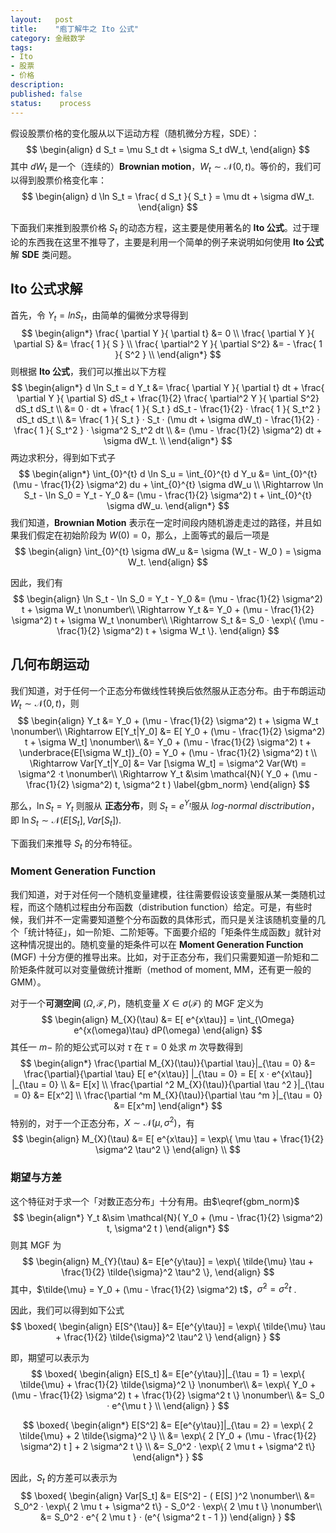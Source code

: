 ```yaml
---
layout:   post
title:    "庖丁解牛之 Ito 公式"
category: 金融数学 
tags:     
- Ito
- 股票
- 价格
description: 
published: false
status:    process
---
```


假设股票价格的变化服从以下运动方程（随机微分方程，SDE）：
$$
\begin{align}
 d S_t = \mu S_t dt + \sigma S_t dW_t,
\end{align}
$$
其中 $dW_t$ 是一个（连续的）**Brownian motion**，$W_t \sim \mathcal{N} (0, t)$。等价的，我们可以得到股票价格变化率：
$$
\begin{align}
 d \ln S_t = \frac{ d S_t }{ S_t } = \mu dt + \sigma dW_t.
\end{align}
$$

下面我们来推到股票价格 $S_t$ 的动态方程，这主要是使用著名的 **Ito 公式**。过于理论的东西我在这里不推导了，主要是利用一个简单的例子来说明如何使用 **Ito 公式** 解 **SDE** 类问题。

<!-- more -->

## Ito 公式求解

首先，令 $Y_t = ln S_t$，由简单的偏微分求导得到
$$
\begin{align*}
\frac{ \partial Y }{ \partial t} &= 0 \\
\frac{ \partial Y }{ \partial S} &= \frac{ 1 }{ S } \\
\frac{ \partial^2 Y }{ \partial S^2} &= - \frac{ 1 }{ S^2 } \\
\end{align*}
$$
则根据 **Ito 公式**，我们可以推出以下方程
$$
\begin{align*}
 d \ln S_t = d Y_t 
  &= \frac{ \partial Y }{ \partial t} dt + \frac{ \partial Y }{ \partial S} dS_t + \frac{1}{2} \frac{ \partial^2 Y }{ \partial S^2} dS_t dS_t \\
  &= 0 · dt + \frac{ 1 }{ S_t } dS_t - \frac{1}{2} · \frac{ 1 }{ S_t^2 } dS_t dS_t \\
  &=  \frac{ 1 }{ S_t } · S_t · (\mu dt + \sigma dW_t) - \frac{1}{2} · \frac{ 1 }{ S_t^2 } · \sigma^2 S_t^2 dt
 \\
  &= (\mu - \frac{1}{2} \sigma^2) dt + \sigma dW_t. \\
\end{align*}
$$
两边求积分，得到如下式子
$$
\begin{align*}
 \int_{0}^{t} d \ln S_u = \int_{0}^{t} d Y_u 
    &= \int_{0}^{t}  (\mu - \frac{1}{2} \sigma^2) du + \int_{0}^{t}  \sigma dW_u \\
\Rightarrow \ln S_t - \ln S_0 = Y_t - Y_0 &= (\mu - \frac{1}{2} \sigma^2) t + \int_{0}^{t}  \sigma dW_u.
\end{align*}
$$
我们知道，**Brownian Motion** 表示在一定时间段内随机游走走过的路径，并且如果我们假定在初始阶段为 $W(0)=0$，那么，上面等式的最后一项是
$$
\begin{align}
\int_{0}^{t}  \sigma dW_u &= \sigma (W_t - W_0 ) = \sigma W_t.
\end{align}
$$

因此，我们有
$$
\begin{align}
 \ln S_t - \ln S_0 = Y_t - Y_0 &= (\mu - \frac{1}{2} \sigma^2) t + \sigma W_t \nonumber\\
  \Rightarrow Y_t &= Y_0 + (\mu - \frac{1}{2} \sigma^2) t + \sigma W_t \nonumber\\
 \Rightarrow S_t &= S_0 · \exp\{  (\mu - \frac{1}{2} \sigma^2) t + \sigma W_t  \}.
\end{align}
$$

## 几何布朗运动

我们知道，对于任何一个正态分布做线性转换后依然服从正态分布。由于布朗运动 $W_t \sim \mathcal{N} (0, t)$，则
$$
\begin{align}
  Y_t &= Y_0 + (\mu - \frac{1}{2} \sigma^2) t + \sigma W_t \nonumber\\
\Rightarrow E[Y_t|Y_0] &= E[ Y_0 + (\mu - \frac{1}{2} \sigma^2) t + \sigma W_t] \nonumber\\
                       &= Y_0 + (\mu - \frac{1}{2} \sigma^2) t + \underbrace{E[\sigma W_t]}_{0} = Y_0 + (\mu - \frac{1}{2} \sigma^2) t \\
\Rightarrow Var[Y_t|Y_0] &= Var [\sigma W_t] = \sigma^2 Var(Wt) = \sigma^2 ·t \nonumber\\
\Rightarrow Y_t &\sim \mathcal{N}(  Y_0 + (\mu - \frac{1}{2} \sigma^2) t, \sigma^2 t  ) \label{gbm_norm}
\end{align} 
$$

那么，$\ln S_t = Y_t$ 则服从 **正态分布**，则 $S_t = e^{Y_t}$服从 *log-normal disctribution*，即 $\ln S_t \sim \mathcal{N} (E[S_t], Var[S_t])$.

下面我们来推导 $S_t$ 的分布特征。

### Moment Generation Function

我们知道，对于对任何一个随机变量建模，往往需要假设该变量服从某一类随机过程，而这个随机过程由分布函数（distribution function）给定。可是，有些时候，我们并不一定需要知道整个分布函数的具体形式，而只是关注该随机变量的几个「统计特征」，如一阶矩、二阶矩等。下面要介绍的「矩条件生成函数」就针对这种情况提出的。随机变量的矩条件可以在 **Moment Generation Function** (MGF) 十分方便的推导出来。比如，对于正态分布，我们只需要知道一阶矩和二阶矩条件就可以对变量做统计推断（method of moment, MM，还有更一般的 GMM）。

对于一个**可测空间** $(\Omega, \mathcal{F}, P)$，随机变量 $X \in \sigma(\mathcal{F})$ 的 MGF 定义为
$$
\begin{align}
 M_{X}(\tau) &= E[ e^{x\tau}] = \int_{\Omega} e^{x(\omega)\tau} dP(\omega)
\end{align}
$$
其任一 $m-$ 阶的矩公式可以对 $\tau$ 在 $\tau = 0$ 处求 $m$ 次导数得到
$$
\begin{align*}
  \frac{\partial M_{X}(\tau)}{\partial \tau}|_{\tau = 0} 
  &=   \frac{\partial}{\partial \tau} E[ e^{x\tau}] |_{\tau = 0}  
  =  E[ x · e^{x\tau}] |_{\tau = 0}    \\
  &= E[x] \\
   \frac{\partial ^2 M_{X}(\tau)}{\partial \tau ^2 }|_{\tau = 0} 
 &= E[x^2] \\
 \frac{\partial ^m M_{X}(\tau)}{\partial \tau ^m }|_{\tau = 0} 
 &= E[x^m]
\end{align*}
$$
特别的，对于一个正态分布，$X \sim \mathcal{N}(\mu, \sigma^2)$，有
$$
\begin{align}
  M_{X}(\tau) &= E[ e^{x\tau}] = \exp\{ \mu \tau + \frac{1}{2} \sigma^2 \tau^2 \}
\end{align} \\
$$

### 期望与方差

这个特征对于求一个「对数正态分布」十分有用。由$\eqref{gbm_norm}$
$$
\begin{align*}
  Y_t &\sim \mathcal{N}(  Y_0 + (\mu - \frac{1}{2} \sigma^2) t, \sigma^2 t  ) 
\end{align*}
$$
则其 MGF 为
$$
\begin{align}
 M_{Y}(\tau) &= E[e^{y\tau}] = \exp\{ \tilde{\mu} \tau + \frac{1}{2} \tilde{\sigma}^2 \tau^2 \},
\end{align}
$$
其中，$\tilde{\mu} = Y_0 + (\mu - \frac{1}{2} \sigma^2) t$，$\tilde{\sigma}^2= \sigma ^2 t$ .

因此，我们可以得到如下公式
$$
\boxed{
 \begin{align}
  E[S^{\tau}] &=  E[e^{y\tau}]  = \exp\{ \tilde{\mu} \tau + \frac{1}{2} \tilde{\sigma}^2 \tau^2 \}
 \end{align}
}
$$

即，期望可以表示为
$$
\boxed{
 \begin{align}
  E[S_t] &=  E[e^{y\tau}]|_{\tau = 1}  = \exp\{ \tilde{\mu}  + \frac{1}{2} \tilde{\sigma}^2  \}  \nonumber\\
        &= \exp\{ Y_0 + (\mu - \frac{1}{2} \sigma^2) t + \frac{1}{2} \sigma^2 t  \} \nonumber\\
        &= S_0 · e^{\mu t } \\
\end{align}
}
$$

$$
\boxed{
 \begin{align*}
  E[S^2] &= E[e^{y\tau}]|_{\tau = 2}  = \exp\{ 2 \tilde{\mu}  + 2 \tilde{\sigma}^2  \} \\
  &= \exp\{ 2 [Y_0 + (\mu - \frac{1}{2} \sigma^2) t ] + 2 \sigma^2 t \}   \\
  &= S_0^2 · \exp\{ 2 \mu t + \sigma^2 t\}
 \end{align*}
}
$$

因此，$S_t$ 的方差可以表示为
$$
\boxed{
 \begin{align}
  Var[S_t] 
  &=   E[S^2] -  ( E[S] )^2 \nonumber\\
  &= S_0^2 · \exp\{ 2 \mu t + \sigma^2 t\} - S_0^2 · \exp\{ 2 \mu t \} \nonumber\\
  &= S_0^2 · e^{ 2 \mu t } · (e^{ \sigma^2 t - 1 })
 \end{align}
}
$$











